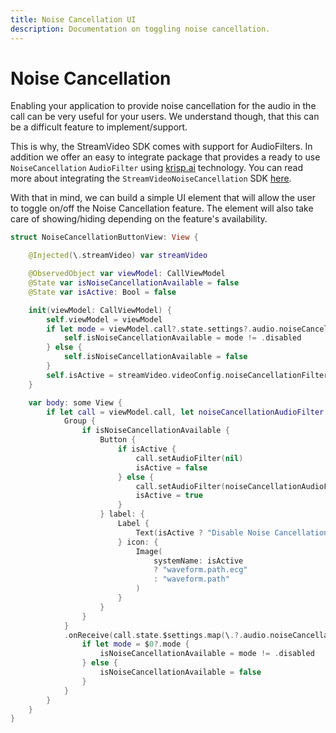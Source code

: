 ```yaml
---
title: Noise Cancellation UI
description: Documentation on toggling noise cancellation.
---
```


# Noise Cancellation

Enabling your application to provide noise cancellation for the audio in the call can be very useful for your users. We understand though, that this can be a difficult feature to implement/support.

This is why, the StreamVideo SDK comes with support for AudioFilters. In addition we offer an easy to integrate package that provides a ready to use `NoiseCancellation` `AudioFilter` using [krisp.ai](https://krisp.ai) technology. You can read more about integrating the `StreamVideoNoiseCancellation` SDK [here](../../guides/noise-cancellation).

With that in mind, we can build a simple UI element that will allow the user to toggle on/off the Noise Cancellation feature. The element will also take care of showing/hiding depending on the feature's availability.

```swift
struct NoiseCancellationButtonView: View {

    @Injected(\.streamVideo) var streamVideo

    @ObservedObject var viewModel: CallViewModel
    @State var isNoiseCancellationAvailable = false
    @State var isActive: Bool = false

    init(viewModel: CallViewModel) {
        self.viewModel = viewModel
        if let mode = viewModel.call?.state.settings?.audio.noiseCancellation?.mode {
            self.isNoiseCancellationAvailable = mode != .disabled
        } else {
            self.isNoiseCancellationAvailable = false
        }
        self.isActive = streamVideo.videoConfig.noiseCancellationFilter?.id == streamVideo.videoConfig.audioProcessingModule.activeAudioFilterId
    }

    var body: some View {
        if let call = viewModel.call, let noiseCancellationAudioFilter = streamVideo.videoConfig.noiseCancellationFilter {
            Group {
                if isNoiseCancellationAvailable {
                    Button {
                        if isActive {
                            call.setAudioFilter(nil)
                            isActive = false
                        } else {
                            call.setAudioFilter(noiseCancellationAudioFilter)
                            isActive = true
                        }
                    } label: {
                        Label {
                            Text(isActive ? "Disable Noise Cancellation" : "Noise Cancellation")
                        } icon: {
                            Image(
                                systemName: isActive
                                ? "waveform.path.ecg"
                                : "waveform.path"
                            )
                        }
                    }
                }
            }
            .onReceive(call.state.$settings.map(\.?.audio.noiseCancellation)) {
                if let mode = $0?.mode {
                    isNoiseCancellationAvailable = mode != .disabled
                } else {
                    isNoiseCancellationAvailable = false
                }
            }
        }
    }
}
```
